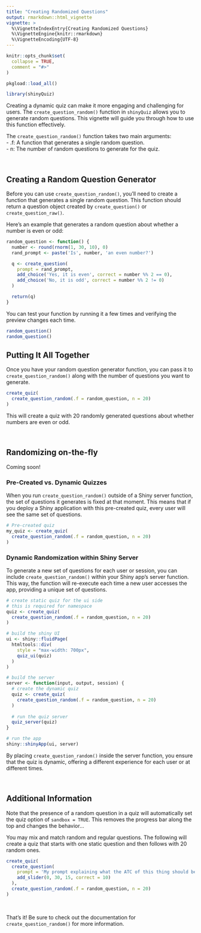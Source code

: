 ```yaml
---
title: "Creating Randomized Questions"
output: rmarkdown::html_vignette
vignette: >
  %\VignetteIndexEntry{Creating Randomized Questions}
  %\VignetteEngine{knitr::rmarkdown}
  %\VignetteEncoding{UTF-8}
---
```


```r
knitr::opts_chunk$set(
  collapse = TRUE,
  comment = "#>"
)
```

```r
pkgload::load_all()
```

```r
library(shinyQuiz)
```

Creating a dynamic quiz can make it more engaging and challenging for users. The `create_question_random()` function in `shinyQuiz` allows you to generate random questions. This vignette will guide you through how to use this function effectively.

The `create_question_random()` function takes two main arguments:  
- .f: A function that generates a single random question.  
- n: The number of random questions to generate for the quiz.

<br>

## Creating a Random Question Generator
Before you can use `create_question_random()`, you'll need to create a function that generates a single random question. This function should return a question object created by `create_question()` or `create_question_raw()`.

Here's an example that generates a random question about whether a number is even or odd:

``` r
random_question <- function() {
  number <- round(rnorm(1, 30, 10), 0)
  rand_prompt <- paste('Is', number, 'an even number?')

  q <- create_question(
    prompt = rand_prompt,
    add_choice('Yes, it is even', correct = number %% 2 == 0),
    add_choice('No, it is odd', correct = number %% 2 != 0)
  )

  return(q)
}
```

You can test your function by running it a few times and verifying the preview changes each time.

``` r
random_question()
random_question()
```

## Putting It All Together
Once you have your random question generator function, you can pass it to `create_question_random()` along with the number of questions you want to generate.

``` r
create_quiz(
  create_question_random(.f = random_question, n = 20)
)
```

This will create a quiz with 20 randomly generated questions about whether numbers are even or odd.

<br>

## Randomizing on-the-fly

Coming soon!

### Pre-Created vs. Dynamic Quizzes
When you run `create_question_random()` outside of a Shiny server function, the set of questions it generates is fixed at that moment. This means that if you deploy a Shiny application with this pre-created quiz, every user will see the same set of questions.

``` r
# Pre-created quiz
my_quiz <- create_quiz(
  create_question_random(.f = random_question, n = 20)
)
```

### Dynamic Randomization within Shiny Server
To generate a new set of questions for each user or session, you can include `create_question_random()` within your Shiny app's server function. This way, the function will re-execute each time a new user accesses the app, providing a unique set of questions.

``` r
# create static quiz for the ui side
# this is required for namespace
quiz <- create_quiz(
  create_question_random(.f = random_question, n = 20)
)

# build the shiny UI
ui <- shiny::fluidPage(
  htmltools::div(
    style = "max-width: 700px",
    quiz_ui(quiz)
  )
)

# build the server
server <- function(input, output, session) {
  # create the dynamic quiz
  quiz <- create_quiz(
    create_question_random(.f = random_question, n = 20)
  )
  
  # run the quiz server
  quiz_server(quiz)
}

# run the app
shiny::shinyApp(ui, server)
```

By placing `create_question_random()` inside the server function, you ensure that the quiz is dynamic, offering a different experience for each user or at different times.

<br>

## Additional Information

Note that the presence of a random question in a quiz will automatically set the quiz option of `sandbox = TRUE`. This removes the progress bar along the top and changes the behavior...

You may mix and match random and regular questions. The following will create a quiz that starts with one static question and then follows with 20 random ones.

``` r
create_quiz(
  create_question(
    prompt = 'My prompt explaining what the ATC of this thing should be',
    add_slider(0, 30, 15, correct = 10)
  ),
  create_question_random(.f = random_question, n = 20)
)
```

<br>

That's it! Be sure to check out the documentation for `create_question_random()` for more information.